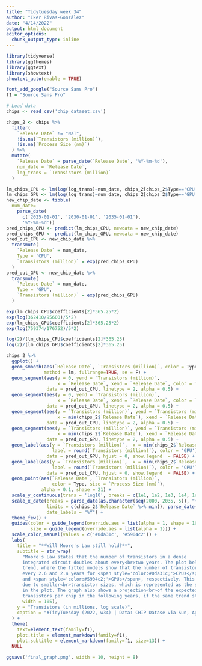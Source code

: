 ```yaml
---
title: "Tidytuesday week 34"
author: "Iker Rivas-González"
date: "4/14/2022"
output: html_document
editor_options: 
  chunk_output_type: inline
---
```


```r

library(tidyverse)
library(ggthemes)
library(ggtext) 
library(showtext)
showtext_auto(enable = TRUE)

font_add_google("Source Sans Pro")
f1 = "Source Sans Pro"

# Load data
chips <- read_csv('chip_dataset.csv')

chips_2 <- chips %>% 
  filter(
    `Release Date` != "NaT",
    !is.na(`Transistors (million)`),
    !is.na(`Process Size (nm)`)
  ) %>% 
  mutate(
    `Release Date` = parse_date(`Release Date`, '%Y-%m-%d'),
    num_date = `Release Date`,
    log_trans = `Transistors (million)`
  ) 

lm_chips_CPU <- lm(log(log_trans)~num_date, chips_2[chips_2$Type=='CPU',])
lm_chips_GPU <- lm(log(log_trans)~num_date, chips_2[chips_2$Type=='GPU',])
new_chip_date <- tibble(
  num_date=
    parse_date(
      c('2025-01-01', '2030-01-01', '2035-01-01'), 
      '%Y-%m-%d'))
pred_chips_CPU <- predict(lm_chips_CPU, newdata = new_chip_date)
pred_chips_GPU <- predict(lm_chips_GPU, newdata = new_chip_date)
pred_out_CPU <- new_chip_date %>% 
  transmute(
    `Release Date` = num_date,
    Type = 'CPU', 
    `Transistors (million)` = exp(pred_chips_CPU)
  )
pred_out_GPU <- new_chip_date %>% 
  transmute(
    `Release Date` = num_date,
    Type = 'GPU', 
    `Transistors (million)` = exp(pred_chips_GPU)
  )

exp(lm_chips_CPU$coefficients[2]*365.25*2)
exp(log(362410/95600)/5*2)
exp(lm_chips_GPU$coefficients[2]*365.25*2)
exp(log(759374/176752)/5*2)

log(2)/(lm_chips_CPU$coefficients[2]*365.25)
log(2)/(lm_chips_GPU$coefficients[2]*365.25)

chips_2 %>% 
  ggplot() +
  geom_smooth(aes(`Release Date`, `Transistors (million)`, color = Type),
              method = lm, fullrange=TRUE, se = F) +
  geom_segment(aes(y = 0, yend = `Transistors (million)`,
                   x = `Release Date`, xend = `Release Date`, color = Type),
               data = pred_out_CPU, linetype = 2, alpha = 0.5) +
  geom_segment(aes(y = 0, yend = `Transistors (million)`,
                   x = `Release Date`, xend = `Release Date`, color = Type),
               data = pred_out_GPU, linetype = 2, alpha = 0.5) +
  geom_segment(aes(y = `Transistors (million)`, yend = `Transistors (million)`,
                   x = min(chips_2$`Release Date`), xend = `Release Date`, color = Type),
               data = pred_out_CPU, linetype = 2, alpha = 0.5) +
  geom_segment(aes(y = `Transistors (million)`, yend = `Transistors (million)`,
                   x = min(chips_2$`Release Date`), xend = `Release Date`, color = Type),
               data = pred_out_GPU, linetype = 2, alpha = 0.5) +
  geom_label(aes(y = `Transistors (million)`,  x = min(chips_2$`Release Date`), 
                 label = round(`Transistors (million)`), color = 'GPU'),
               data = pred_out_GPU, hjust = 0, show.legend  = FALSE) +
  geom_label(aes(y = `Transistors (million)`,  x = min(chips_2$`Release Date`), 
                 label = round(`Transistors (million)`), color = 'CPU'),
               data = pred_out_CPU, hjust = 0, show.legend  = FALSE) +
  geom_point(aes(`Release Date`, `Transistors (million)`, 
                 color = Type, size = `Process Size (nm)`),
             alpha = 0.1, shape = 21) +
  scale_y_continuous(trans = 'log10', breaks = c(1e1, 1e2, 1e3, 1e4, 1e5, 1e6)) +
  scale_x_date(breaks = parse_date(as.character(seq(2000, 2035, 5)), "%Y"), 
               limits = c(chips_2$`Release Date` %>% min(), parse_date('2035-01-01', '%Y-%m-%d')),
               date_labels = "%Y") +
  theme_few() + 
  guides(color = guide_legend(override.aes = list(alpha = 1, shape = 16)),
         size = guide_legend(override.aes = list(alpha = 1))) +
  scale_color_manual(values = c('#0da31c', '#5904c2')) +
  labs(
    title = "**Will Moore's Law still hold?**",
    subtitle = str_wrap(
      "Moore's Law states that the number of transistors in a dense
      integrated circuit doubles about every<br>two years. The plot below confirm this 
      trend, where the fitted models show that the number of transistors<br>doubles 
      every 2.6 and 2.4 years for <span style='color:#0da31c;'>CPUs</span>
      and <span style='color:#5904c2;'>GPUs</span>, respectively. This is, in part, 
      due to smaller<br>transistor sizes, which is represented as the size of dots
      in the plot. The graph also shows a projection<br>of the expected number of
      transistors per chip in the following years, if the same trend still holds.", 
      width = 105),
    y = "Transistors (in millions, log scale)",
    caption = "#TidyTuesday (2022, w34) | Data: CHIP Datase via Sun, Agostini, Dong & Kaeli (2019) | Graph by @irg_bio"
  ) +
  theme(
    text=element_text(family=f1),
    plot.title = element_markdown(family=f1),
    plot.subtitle = element_markdown(family=f1, size=13)) +
  NULL

ggsave('final_graph.png', width = 10, height = 8)

```






